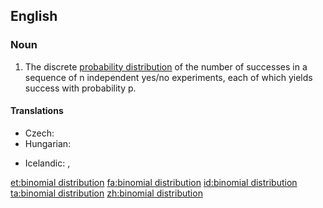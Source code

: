 ==English==
{{wikipedia}}

===Noun===
{{en-noun|head=[[binomial]] [[distribution]]}}

# {{statistics}} The discrete [[probability distribution]] of the number of successes in a sequence of n independent yes/no experiments, each of which yields success with probability p.

====Translations====
{{trans-top|probability distribution}}
* Czech: {{t-|cs|binomické rozdělení|n}}
* Hungarian: {{t-|hu|binomiális eloszlás}}
{{trans-mid}}
* Icelandic: {{t-|is|tvíliðudreifing|f}},  {{t-|is|tvíkostadreifing|f}}
{{trans-bottom}}

[[et:binomial distribution]]
[[fa:binomial distribution]]
[[id:binomial distribution]]
[[ta:binomial distribution]]
[[zh:binomial distribution]]
